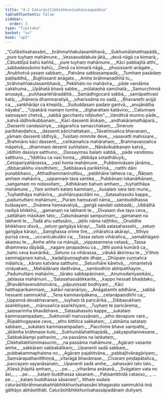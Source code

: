 ```yaml
---
title: "4.2 Caturāsītibhikkhunīsahassaapadāna"
tableOfContents: false
sidebar:
  order: 3
type: "tipitaka"
basket: "su"
book: "ap2"
---
```



<DynamicBreadcrumb />

<Division number="13" book="ap2">

<Paragraph number="1219" type="verses" book="ap2">
_“Cullāsītisahassāni,_  
_brāhmaññakulasambhavā;_  
_Sukhumālahatthapādā,_  
_pure tuyhaṃ mahāmune._  

</Paragraph>

</Division>
<Division number="14" book="ap2">

<Paragraph number="1220" type="verses" book="ap2">
_Vessasuddakule jātā,_  
_devā nāgā ca kinnarā;_  
_Cātuddīpā bahū kaññā,_  
_pure tuyhaṃ mahāmune._  

</Paragraph>

</Division>
<Division number="15" book="ap2">

<Paragraph number="1221" type="verses" book="ap2">
_Kāci pabbajitā atthi,_  
_sabbadassāvino bahū;_  
_Devā ca kinnarā nāgā,_  
_phusissanti anāgate._  

</Paragraph>

</Division>
<Division number="16" book="ap2">

<Paragraph number="1222" type="verses" book="ap2">
_Anubhotvā yasaṃ sabbaṃ,_  
_Patvāna sabbasampadā;_  
_Tumhaṃ pasādaṃ paṭiladdhā,_  
_Bujjhissanti anāgate._  

</Paragraph>

</Division>
<Division number="17" book="ap2">

<Paragraph number="1223" type="verses" book="ap2">
_Amhe brāhmaṇadhītā tu,_  
_brāhmaññakulasambhavā;_  
_Pekkhato no mahāvīra,_  
_pāde vandāma cakkhuma._  

</Paragraph>

</Division>
<Division number="18" book="ap2">

<Paragraph number="1224" type="verses" book="ap2">
_Upāhatā bhavā sabbe,_  
_mūlataṇhā samūhatā;_  
_Samucchinnā anusayā,_  
_puññasaṅkhāradālitā._  

</Paragraph>

</Division>
<Division number="19" book="ap2">

<Paragraph number="1225" type="verses" book="ap2">
_Samādhigocarā sabbā,_  
_samāpattivasī katā;_  
_Jhānena dhammaratiyā,_  
_viharissāma no sadā._  

</Paragraph>

</Division>
<Division number="20" book="ap2">

<Paragraph number="1226" type="verses" book="ap2">
_Bhavanetti avijjā ca,_  
_saṅkhārāpi ca khepitā;_  
_Sududdasaṃ padaṃ gantvā,_  
_anujānātha nāyaka”._  

</Paragraph>

</Division>
<Division number="21" book="ap2">

<Paragraph number="1227" type="verses" book="ap2">
_“Upakārā mamaṃ tumhe,_  
_dīgharattaṃ katāvino;_  
_Catunnaṃ saṃsayaṃ chetvā,_  
_sabbā gacchantu nibbutiṃ”._  

</Paragraph>

</Division>
<Division number="22" book="ap2">

<Paragraph number="1228" type="verses" book="ap2">
_Vanditvā munino pāde,_  
_katvā iddhivikubbanaṃ;_  
_Kāci dassenti ālokaṃ,_  
_andhakāramathāparā._  

</Paragraph>

</Division>
<Division number="23" book="ap2">

<Paragraph number="1229" type="verses" book="ap2">
_Dassenti candasūriye,_  
_sāgarañca samacchakaṃ;_  
_Sineruṃ paribhaṇḍañca,_  
_dassenti pārichattakaṃ._  

</Paragraph>

</Division>
<Division number="24" book="ap2">

<Paragraph number="1230" type="verses" book="ap2">
_Tāvatiṃsañca bhavanaṃ,_  
_yāmaṃ dassenti iddhiyā;_  
_Tusitaṃ nimmite deve,_  
_vasavattī mahissare._  

</Paragraph>

</Division>
<Division number="25" book="ap2">

<Paragraph number="1231" type="verses" book="ap2">
_Brahmāno kāci dassenti,_  
_caṅkamañca mahārahaṃ;_  
_Brahmavaṇṇañca māpetvā,_  
_dhammaṃ desenti suññataṃ._  

</Paragraph>

</Division>
<Division number="26" book="ap2">

<Paragraph number="1232" type="verses" book="ap2">
_Nānāvikubbanaṃ katvā,_  
_iddhiṃ dassiya satthuno;_  
_Dassayiṃsu balaṃ sabbā,_  
_pāde vandiṃsu satthuno._  

</Paragraph>

</Division>
<Division number="27" book="ap2">

<Paragraph number="1233" type="verses" book="ap2">
_“Iddhīsu ca vasī homa,_  
_dibbāya sotadhātuyā;_  
_Cetopariyañāṇassa,_  
_vasī homa mahāmune._  

</Paragraph>

</Division>
<Division number="28" book="ap2">

<Paragraph number="1234" type="verses" book="ap2">
_Pubbenivāsaṃ jānāma,_  
_dibbacakkhu visodhitaṃ;_  
_Sabbāsavā parikkhīṇā,_  
_natthi dāni punabbhavo._  

</Paragraph>

</Division>
<Division number="29" book="ap2">

<Paragraph number="1235" type="verses" book="ap2">
_Atthadhammaniruttīsu,_  
_paṭibhāne tatheva ca;_  
_Ñāṇaṃ amhaṃ mahāvīra,_  
_uppannaṃ tava santike._  

</Paragraph>

</Division>
<Division number="30" book="ap2">

<Paragraph number="1236" type="verses" book="ap2">
_Pubbānaṃ lokanāthānaṃ,_  
_saṅgamaṃ no nidassitaṃ;_  
_Adhikāraṃ bahuṃ amhaṃ,_  
_tuyhatthāya mahāmune._  

</Paragraph>

</Division>
<Division number="31" book="ap2">

<Paragraph number="1237" type="verses" book="ap2">
_Yaṃ amhehi kataṃ kammaṃ,_  
_kusalaṃ sara taṃ mune;_  
_Tuyhatthāya mahāvīra,_  
_puññānupacitāni no._  

</Paragraph>

</Division>
<Division number="32" book="ap2">

<Paragraph number="1238" type="verses" book="ap2">
_Satasahassito kappe,_  
_padumuttaro mahāmuni;_  
_Puraṃ haṃsavatī nāma,_  
_sambuddhassa kulāsayaṃ._  

</Paragraph>

</Division>
<Division number="33" book="ap2">

<Paragraph number="1239" type="verses" book="ap2">
_Dvārena haṃsavatiyā,_  
_gaṅgā sandati sabbadā;_  
_Ubbāḷhā nadiyā bhikkhū,_  
_gamanaṃ na labhanti te._  

</Paragraph>

</Division>
<Division number="34" book="ap2">

<Paragraph number="1240" type="verses" book="ap2">
_Divasaṃ dve tayo ceva,_  
_sattāhaṃ māsikaṃ tato;_  
_Catumāsampi sampuṇṇaṃ,_  
_gamanaṃ na labhanti te._  

</Paragraph>

</Division>
<Division number="35" book="ap2">

<Paragraph number="1241" type="verses" book="ap2">
_Tadā ahu sattasāro,_  
_jaṭilo nāma raṭṭhiko;_  
_Oruddhe bhikkhavo disvā,_  
_setuṃ gaṅgāya kārayi._  

</Paragraph>

</Division>
<Division number="36" book="ap2">

<Paragraph number="1242" type="verses" book="ap2">
_Tadā satasahassehi,_  
_setuṃ gaṅgāya kārayi;_  
_Saṃghassa orime tīre,_  
_vihārañca akārayi._  

</Paragraph>

</Division>
<Division number="37" book="ap2">

<Paragraph number="1243" type="verses" book="ap2">
_Itthiyo purisā ceva,_  
_uccanīcakulāni ca;_  
_Tassa setuṃ vihārañca,_  
_samabhāgaṃ akaṃsu te._  

</Paragraph>

</Division>
<Division number="38" book="ap2">

<Paragraph number="1244" type="verses" book="ap2">
_Amhe aññe ca mānujā,_  
_vippasannena cetasā;_  
_Tassa dhammesu dāyādā,_  
_nagare janapadesu ca._  

</Paragraph>

</Division>
<Division number="39" book="ap2">

<Paragraph number="1245" type="verses" book="ap2">
_Itthī pumā kumārā ca,_  
_bahū ceva kumārikā;_  
_Setuno ca vihārassa,_  
_vālukā ākiriṃsu te._  

</Paragraph>

</Division>
<Division number="40" book="ap2">

<Paragraph number="1246" type="verses" book="ap2">
_Vīthiṃ sammajjanaṃ katvā,_  
_kadalīpuṇṇaghaṭe dhaje;_  
_Dhūpaṃ cuṇṇañca mālañca,_  
_kāraṃ katvāna satthuno._  

</Paragraph>

</Division>
<Division number="41" book="ap2">

<Paragraph number="1247" type="verses" book="ap2">
_Setuvihāre kāretvā,_  
_nimantetvā vināyakaṃ;_  
_Mahādānaṃ daditvāna,_  
_sambodhiṃ abhipatthayiṃ._  

</Paragraph>

</Division>
<Division number="42" book="ap2">

<Paragraph number="1248" type="verses" book="ap2">
_Padumuttaro mahāvīro,_  
_tārako sabbapāṇinaṃ;_  
_Anumodanīyaṃkāsi,_  
_jaṭilassa mahāmuni._  

</Paragraph>

</Division>
<Division number="43" book="ap2">

<Paragraph number="1249" type="verses" book="ap2">
_‘Satasahassātikkante,_  
_kappo hessati bhaddako;_  
_Bhavābhavenubhotvāna,_  
_pāpuṇissati bodhiyaṃ._  

</Paragraph>

</Division>
<Division number="44" book="ap2">

<Paragraph number="1250" type="verses" book="ap2">
_Kāci hatthaparikammaṃ,_  
_katāvī naranāriyo;_  
_Anāgatamhi addhāne,_  
_sabbā hessanti sammukhā’._  

</Paragraph>

</Division>
<Division number="45" book="ap2">

<Paragraph number="1251" type="verses" book="ap2">
_Tena kammavipākena,_  
_cetanāpaṇidhīhi ca;_  
_Uppannā devabhavanaṃ,_  
_tuyhaṃ tā paricārikā._  

</Paragraph>

</Division>
<Division number="46" book="ap2">

<Paragraph number="1252" type="verses" book="ap2">
_Dibbasukhaṃ asaṅkhiyaṃ,_  
_mānusañca asaṅkhiyaṃ;_  
_Tuyhaṃ te paricārema,_  
_saṃsarimha bhavābhave._  

</Paragraph>

</Division>
<Division number="47" book="ap2">

<Paragraph number="1253" type="verses" book="ap2">
_Satasahassito kappe,_  
_sukataṃ kammasampadaṃ;_  
_Sukhumālī manussānaṃ,_  
_atho devapure vare._  

</Paragraph>

</Division>
<Division number="48" book="ap2">

<Paragraph number="1254" type="verses" book="ap2">
_Rūpabhogayase ceva,_  
_atho kittiñca sakkataṃ;_  
_Labhāma satataṃ sabbaṃ,_  
_sukataṃ kammasampadaṃ._  

</Paragraph>

</Division>
<Division number="49" book="ap2">

<Paragraph number="1255" type="verses" book="ap2">
_Pacchime bhave sampatte,_  
_jātāmha brāhmaṇe kule;_  
_Sukhumālahatthapādā,_  
_sakyaputtanivesane._  

</Paragraph>

</Division>
<Division number="50" book="ap2">

<Paragraph number="1256" type="verses" book="ap2">
_Sabbakālampi pathaviṃ,_  
_na passāma na laṅkataṃ;_  
_Cikkhallabhūmimasuciṃ,_  
_na passāma mahāmune._  

</Paragraph>

</Division>
<Division number="51" book="ap2">

<Paragraph number="1257" type="verses" book="ap2">
_Agāraṃ vasante amhe,_  
_sakkāraṃ sabbakālikaṃ;_  
_Upanenti sadā sabbaṃ,_  
_pubbakammaphalena no._  

</Paragraph>

</Division>
<Division number="52" book="ap2">

<Paragraph number="1258" type="verses" book="ap2">
_Agāraṃ pajahitvāna,_  
_pabbajitvānagāriyaṃ;_  
_Saṃsārapathanitthiṇṇā,_  
_vītarāgā bhavāmase._  

</Paragraph>

</Division>
<Division number="53" book="ap2">

<Paragraph number="1259" type="verses" book="ap2">
_Cīvaraṃ piṇḍapātañca,_  
_paccayaṃ sayanāsanaṃ;_  
_Upanenti sadā amhe,_  
_sahassāni tato tato._  

</Paragraph>

</Division>
<Division number="54" book="ap2">

<Paragraph number="1260" type="verses" book="ap2">
_Kilesā jhāpitā amhaṃ,_  
_ …pe… _  
_viharāma anāsavā._  

</Paragraph>

</Division>
<Division number="55" book="ap2">

<Paragraph number="1261" type="verses" book="ap2">
_Svāgataṃ vata no āsi,_  
_ …pe… _  
_kataṃ buddhassa sāsanaṃ._  

</Paragraph>

</Division>
<Division number="56" book="ap2">

<Paragraph number="1262" type="verses" book="ap2">
_Paṭisambhidā catasso,_  
_ …pe… _  
_kataṃ buddhassa sāsanaṃ”._  

</Paragraph>

<Paragraph number="1263" book="ap2">
Itthaṃ sudaṃ caturāsītibrāhmaṇakaññābhikkhunīsahassāni bhagavato sammukhā imā gāthāyo abhāsitthāti.

</Paragraph>
</Division>

<Paragraph number="1264" type="center" book="ap2">
Caturāsītibhikkhunīsahassāpadānaṃ dutiyaṃ.
</Paragraph>